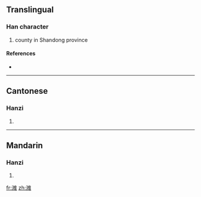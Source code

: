 {{also|濰}}
==Translingual==

===Han character===
{{Han char|rn=85|rad=水|as=11|sn=14|four=|canj=水女一土 (EVMG)}}

# county in Shandong province

====References====
* {{Han ref|kx=0648.281|hdz=31734.040|uh=6F4D|ud=28493}}

----

==Cantonese==

===Hanzi===
{{yue-hanzi|jyut=|y=wai4|tra=濰}}

# {{defn|Cantonese}}

----

==Mandarin==

===Hanzi===
{{cmn-hanzi|tra=濰|pin=[[wéi]] ([[wei2]])|wg=wei<sup>2</sup>}}

# {{defn|Mandarin}}

[[fr:潍]]
[[zh:潍]]